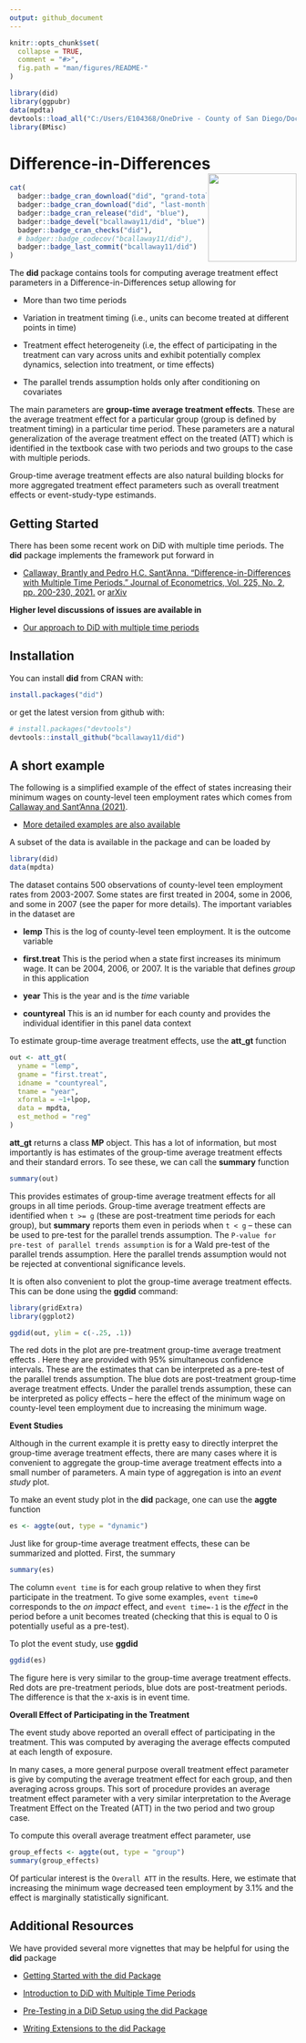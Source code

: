 ---
output: github_document
---

<!-- README.md is generated from README.Rmd. Please edit that file -->

```{r, echo = FALSE}
knitr::opts_chunk$set(
  collapse = TRUE,
  comment = "#>",
  fig.path = "man/figures/README-"
)
```

```{r, echo=FALSE, results="hide", warning=FALSE, message=FALSE}
library(did)
library(ggpubr)
data(mpdta)
devtools::load_all("C:/Users/E104368/OneDrive - County of San Diego/Documents/CallawaySAvignette")
library(BMisc)
```

# Difference-in-Differences <img src="man/figures/logo.png" align="right" width="155"/>

```{r echo=FALSE, results='asis', message=FALSE, warning=FALSE}
cat(
  badger::badge_cran_download("did", "grand-total", "blue"),
  badger::badge_cran_download("did", "last-month", "blue"),
  badger::badge_cran_release("did", "blue"),
  badger::badge_devel("bcallaway11/did", "blue"),
  badger::badge_cran_checks("did"),
  # badger::badge_codecov("bcallaway11/did"),
  badger::badge_last_commit("bcallaway11/did")
)
```

<!-- README.md is generated from README.Rmd. Please edit that file -->

The **did** package contains tools for computing average treatment effect parameters in a Difference-in-Differences setup allowing for

-   More than two time periods

-   Variation in treatment timing (i.e., units can become treated at different points in time)

-   Treatment effect heterogeneity (i.e, the effect of participating in the treatment can vary across units and exhibit potentially complex dynamics, selection into treatment, or time effects)

-   The parallel trends assumption holds only after conditioning on covariates

The main parameters are **group-time average treatment effects**. These are the average treatment effect for a particular group (group is defined by treatment timing) in a particular time period. These parameters are a natural generalization of the average treatment effect on the treated (ATT) which is identified in the textbook case with two periods and two groups to the case with multiple periods.

Group-time average treatment effects are also natural building blocks for more aggregated treatment effect parameters such as overall treatment effects or event-study-type estimands.

## Getting Started

There has been some recent work on DiD with multiple time periods. The **did** package implements the framework put forward in

-   [Callaway, Brantly and Pedro H.C. Sant'Anna. "Difference-in-Differences with Multiple Time Periods." Journal of Econometrics, Vol. 225, No. 2, pp. 200-230, 2021.](https://doi.org/10.1016/j.jeconom.2020.12.001) or [arXiv](https://arxiv.org/abs/1803.09015)

**Higher level discussions of issues are available in**

-   [Our approach to DiD with multiple time periods](https://bcallaway11.github.io/did/articles/multi-period-did.html)

## Installation

You can install **did** from CRAN with:

```{r eval=FALSE}
install.packages("did")
```

or get the latest version from github with:

```{r gh-installation, eval = FALSE}
# install.packages("devtools")
devtools::install_github("bcallaway11/did")
```

## A short example

The following is a simplified example of the effect of states increasing their minimum wages on county-level teen employment rates which comes from [Callaway and Sant'Anna (2021)](https://authors.elsevier.com/a/1cFzc15Dji4pnC).

-   [More detailed examples are also available](https://bcallaway11.github.io/did/articles/did-basics.html)

A subset of the data is available in the package and can be loaded by

```{r eval=FALSE}
library(did)
data(mpdta)
```

The dataset contains 500 observations of county-level teen employment rates from 2003-2007. Some states are first treated in 2004, some in 2006, and some in 2007 (see the paper for more details). The important variables in the dataset are

-   **lemp** This is the log of county-level teen employment. It is the outcome variable

-   **first.treat** This is the period when a state first increases its minimum wage. It can be 2004, 2006, or 2007. It is the variable that defines *group* in this application

-   **year** This is the year and is the *time* variable

-   **countyreal** This is an id number for each county and provides the individual identifier in this panel data context

To estimate group-time average treatment effects, use the **att_gt** function

```{r}
out <- att_gt(
  yname = "lemp",
  gname = "first.treat",
  idname = "countyreal",
  tname = "year",
  xformla = ~1+lpop,
  data = mpdta,
  est_method = "reg"
)
```

**att_gt** returns a class **MP** object. This has a lot of information, but most importantly is has estimates of the group-time average treatment effects and their standard errors. To see these, we can call the **summary** function

```{r fig.height=5, fig.width=10}
summary(out)
```

This provides estimates of group-time average treatment effects for all groups in all time periods. Group-time average treatment effects are identified when `t >= g` (these are post-treatment time periods for each group), but **summary** reports them even in periods when `t < g` -- these can be used to pre-test for the parallel trends assumption. The `P-value for pre-test of parallel trends assumption` is for a Wald pre-test of the parallel trends assumption. Here the parallel trends assumption would not be rejected at conventional significance levels.

It is often also convenient to plot the group-time average treatment effects. This can be done using the **ggdid** command:

```{r echo=FALSE}
library(gridExtra)
library(ggplot2)
```

```{r, fig.width=8, fig.height=10, fig.align='center', out.width="90%", dpi = 200}
ggdid(out, ylim = c(-.25, .1))
```

The red dots in the plot are pre-treatment group-time average treatment effects . Here they are provided with 95% simultaneous confidence intervals. These are the estimates that can be interpreted as a pre-test of the parallel trends assumption. The blue dots are post-treatment group-time average treatment effects. Under the parallel trends assumption, these can be interpreted as policy effects -- here the effect of the minimum wage on county-level teen employment due to increasing the minimum wage.

**Event Studies**

Although in the current example it is pretty easy to directly interpret the group-time average treatment effects, there are many cases where it is convenient to aggregate the group-time average treatment effects into a small number of parameters. A main type of aggregation is into an *event study* plot.

To make an event study plot in the **did** package, one can use the **aggte** function

```{r, fig.width=8,fig.height=5, fig.align='center', out.width="90%", dpi = 200}
es <- aggte(out, type = "dynamic")
```

Just like for group-time average treatment effects, these can be summarized and plotted. First, the summary

```{r}
summary(es)
```

The column `event time` is for each group relative to when they first participate in the treatment. To give some examples, `event time=0` corresponds to the *on impact* effect, and `event time=-1` is the *effect* in the period before a unit becomes treated (checking that this is equal to 0 is potentially useful as a pre-test).

To plot the event study, use **ggdid**

```{r, fig.width=8,fig.height=5, fig.align='center', out.width="90%", dpi = 200}
ggdid(es)
```

The figure here is very similar to the group-time average treatment effects. Red dots are pre-treatment periods, blue dots are post-treatment periods. The difference is that the x-axis is in event time.

**Overall Effect of Participating in the Treatment**

The event study above reported an overall effect of participating in the treatment. This was computed by averaging the average effects computed at each length of exposure.

In many cases, a more general purpose overall treatment effect parameter is give by computing the average treatment effect for each group, and then averaging across groups. This sort of procedure provides an average treatment effect parameter with a very similar interpretation to the Average Treatment Effect on the Treated (ATT) in the two period and two group case.

To compute this overall average treatment effect parameter, use

```{r}
group_effects <- aggte(out, type = "group")
summary(group_effects)
```

Of particular interest is the `Overall ATT` in the results. Here, we estimate that increasing the minimum wage decreased teen employment by 3.1% and the effect is marginally statistically significant.

## Additional Resources

We have provided several more vignettes that may be helpful for using the **did** package

-   [Getting Started with the did Package](https://bcallaway11.github.io/did/articles/did-basics.html)

-   [Introduction to DiD with Multiple Time Periods](https://bcallaway11.github.io/did/articles/multi-period-did.html)

-   [Pre-Testing in a DiD Setup using the did Package](https://bcallaway11.github.io/did/articles/pre-testing.html)

-   [Writing Extensions to the did Package](https://bcallaway11.github.io/did/articles/extensions.html)
